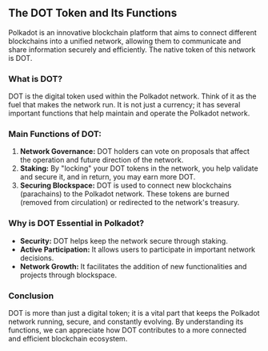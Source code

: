 ## The DOT Token and Its Functions

Polkadot is an innovative blockchain platform that aims to connect different blockchains into a unified network, allowing them to communicate and share information securely and efficiently. The native token of this network is DOT.

### What is DOT?

DOT is the digital token used within the Polkadot network. Think of it as the fuel that makes the network run. It is not just a currency; it has several important functions that help maintain and operate the Polkadot network.

### Main Functions of DOT:

1. **Network Governance:** DOT holders can vote on proposals that affect the operation and future direction of the network.
2. **Staking:** By "locking" your DOT tokens in the network, you help validate and secure it, and in return, you may earn more DOT.
3. **Securing Blockspace:** DOT is used to connect new blockchains (parachains) to the Polkadot network. These tokens are burned (removed from circulation) or redirected to the network's treasury.

### Why is DOT Essential in Polkadot?

- **Security:** DOT helps keep the network secure through staking.
- **Active Participation:** It allows users to participate in important network decisions.
- **Network Growth:** It facilitates the addition of new functionalities and projects through blockspace.

### Conclusion

DOT is more than just a digital token; it is a vital part that keeps the Polkadot network running, secure, and constantly evolving. By understanding its functions, we can appreciate how DOT contributes to a more connected and efficient blockchain ecosystem.
